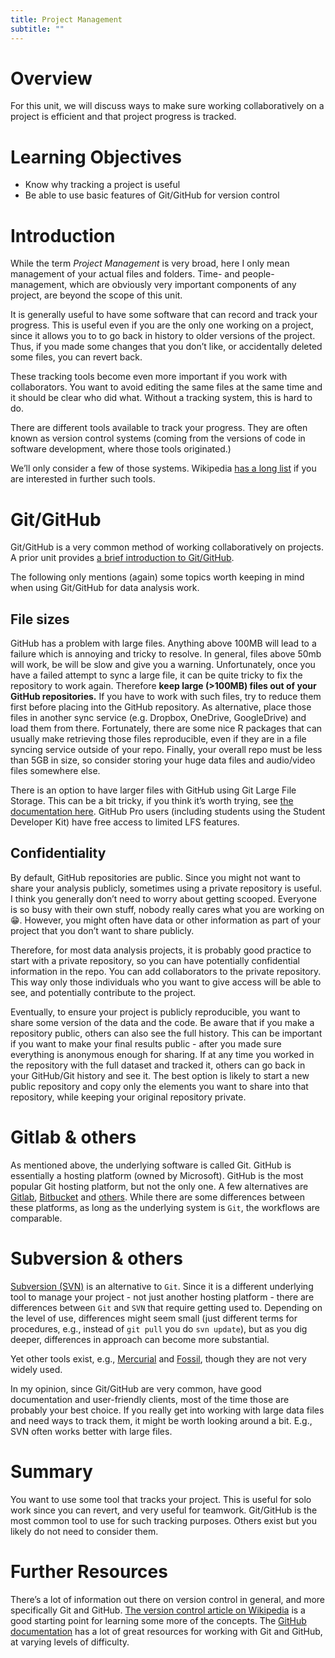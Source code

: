 ```yaml
---
title: Project Management
subtitle: ""
---
```


# Overview

For this unit, we will discuss ways to make sure working collaboratively on a project is efficient and that project progress is tracked.


# Learning Objectives

- Know why tracking a project is useful
- Be able to use basic features of Git/GitHub for version control


# Introduction

While the term _Project Management_ is very broad, here I only mean management of your actual files and folders. Time- and people-management, which are obviously very important components of any project, are beyond the scope of this unit.

It is generally useful to have some software that can record and track your progress.
This is useful even if you are the only one working on a project, since it allows you to 
to go back in history to older versions of the project. Thus, if you made some changes that you don't like, or accidentally deleted some files, you can revert back.

These tracking tools become even more important if you work with collaborators. You want to avoid editing the same files at the same time and it should be clear who did what. Without a tracking system, this is hard to do. 

There are different tools available to track your progress. They are often known as version control systems (coming from the versions of code in software development, where those tools originated.)

We'll only consider a few of those systems. Wikipedia [has a long list](https://en.wikipedia.org/wiki/List_of_version-control_software) if you are interested in further such tools.


# Git/GitHub

Git/GitHub is a very common method of working collaboratively on projects. 
A prior unit provides [a brief introduction to Git/GitHub](/content/module-intro-tools/tools-github-introduction.qmd). 

The following only mentions (again) some topics worth keeping in mind when using Git/GitHub for data analysis work.


## File sizes

GitHub has a problem with large files. Anything above 100MB will lead to a failure which is annoying and tricky to resolve. In general, files above 50mb will work, be will be slow and give you a warning. Unfortunately, once you have a failed attempt to sync a large file, it can be quite tricky to fix the repository to work again. Therefore **keep large (\>100MB) files out of your GitHub repositories.** If you have to work with such files, try to reduce them first before placing into the GitHub repository. As alternative, place those files in another sync service (e.g. Dropbox, OneDrive, GoogleDrive) and load them from there. Fortunately, there are some nice R packages that can usually make retrieving those files reproducible, even if they are in a file syncing service outside of your repo. Finally, your overall repo must be less than 5GB in size, so consider storing your huge data files and audio/video files somewhere else.

There is an option to have larger files with GitHub using Git Large File Storage. This can be a bit tricky, if you think it's worth trying, see [the documentation here](https://docs.github.com/en/repositories/working-with-files/managing-large-files). GitHub Pro users (including students using the Student Developer Kit) have
free access to limited LFS features.


## Confidentiality

By default, GitHub repositories are public. Since you might not want to share your analysis publicly, sometimes using a private repository is useful. I think you generally don't need to worry about getting scooped. Everyone is so busy with their own stuff, nobody really cares what you are working on 😁. However, you might often have data or other information as part of your project that you don't want to share publicly. 

Therefore, for most data analysis projects, it is probably good practice to start with a private repository, so you can have potentially confidential information in the repo. You can add collaborators to the private repository. This way only those individuals who you want to give access will be able to see, and potentially contribute to the project.

Eventually, to ensure your project is publicly reproducible, you want to share some version of the data and the code. Be aware that if you make a repository public, others can also see the full history. This can be important if you want to make your final results public - after you made sure everything is anonymous enough for sharing. If at any time you worked in the repository with the full dataset and tracked it, others can go back in your GitHub/Git history and see it. The best option is likely to start a new public repository and copy only the elements you want to share into that repository, while keeping your original repository private.


# Gitlab & others

As mentioned above, the underlying software is called Git. GitHub is essentially a hosting platform (owned by Microsoft). GitHub is the most popular Git hosting platform, but not the only one. A few alternatives are [Gitlab](https://about.gitlab.com/), [Bitbucket](https://bitbucket.org/) and [others](https://www.wearedevelopers.com/magazine/top-github-alternatives). While there are some differences between these platforms, as long as the underlying system is `Git`, the workflows are comparable.


# Subversion & others

[Subversion (SVN)](https://subversion.apache.org/) is an alternative to `Git`. Since it is a different underlying tool to manage your project - not just another hosting platform - there are differences between `Git` and `SVN` that require getting used to. Depending on the level of use, differences might seem small (just different terms for procedures, e.g., instead of `git pull` you do `svn update`), but as you dig deeper, differences in approach can become more substantial.

Yet other tools exist, e.g., [Mercurial](https://www.mercurial-scm.org/) and [Fossil](https://www2.fossil-scm.org/home/doc/trunk/www/index.wiki), though they are not very widely used.

In my opinion, since Git/GitHub are very common, have good documentation and user-friendly clients, most of the time those are probably your best choice. If you really get into working with large data files and need ways to track them, it might be worth looking around a bit. E.g., SVN often works better with large files.


# Summary

You want to use some tool that tracks your project. This is useful for solo work since you can revert, and very useful for teamwork. Git/GitHub is the most common tool to use for such tracking purposes. Others exist but you likely do not need to consider them.


# Further Resources

There's a lot of information out there on version control in general, and more specifically Git and GitHub. [The version control article on Wikipedia](https://en.wikipedia.org/wiki/Version_control) is a good starting point for learning some more of the concepts. The [GitHub documentation](https://docs.github.com/en) has a lot of great resources for working with Git and GitHub, at varying levels of difficulty.    


